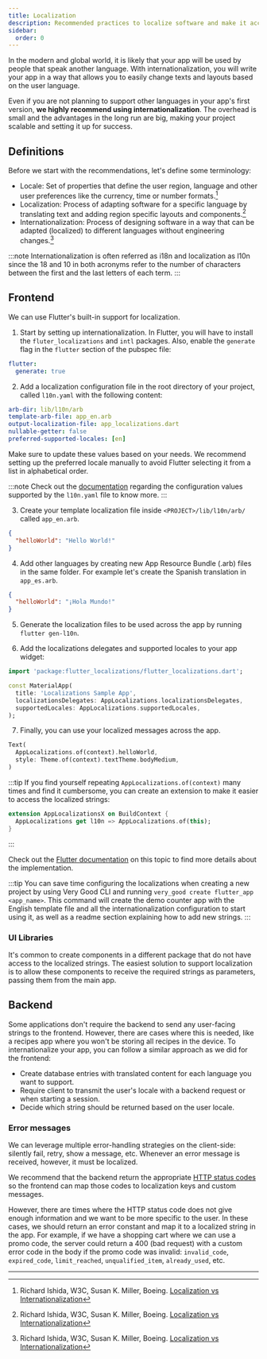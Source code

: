 ```yaml
---
title: Localization
description: Recommended practices to localize software and make it accessible in multiple languages.
sidebar:
  order: 0
---
```


In the modern and global world, it is likely that your app will be used by people that speak another language. With internationalization, you will write your app in a way that allows you to easily change texts and layouts based on the user language.

Even if you are not planning to support other languages in your app's first version, **we highly recommend using internationalization**. The overhead is small and the advantages in the long run are big, making your project scalable and setting it up for success.

## Definitions

Before we start with the recommendations, let's define some terminology:

- Locale: Set of properties that define the user region, language and other user preferences like the currency, time or number formats.[^1]
- Localization: Process of adapting software for a specific language by translating text and adding region specific layouts and components.[^1]
- Internationalization: Process of designing software in a way that can be adapted (localized) to different languages without engineering changes.[^1]

[^1]: Richard Ishida, W3C, Susan K. Miller, Boeing. [Localization vs Internationalization][i18n_l10n_locale_definitions]

:::note
Internationalization is often referred as i18n and localization as l10n since the 18 and 10 in both acronyms refer to the number of characters between the first and the last letters of each term.
:::

## Frontend

We can use Flutter's built-in support for localization.

1. Start by setting up internationalization. In Flutter, you will have to install the `fluter_localizations` and `intl` packages. Also, enable the `generate` flag in the `flutter` section of the pubspec file:

```yaml
flutter:
  generate: true
```

2. Add a localization configuration file in the root directory of your project, called `l10n.yaml` with the following content:

```yaml
arb-dir: lib/l10n/arb
template-arb-file: app_en.arb
output-localization-file: app_localizations.dart
nullable-getter: false
preferred-supported-locales: [en]
```

Make sure to update these values based on your needs. We recommend setting up the preferred locale manually to avoid Flutter selecting it from a list in alphabetical order.

:::note
Check out the [documentation][l10n_file_documentation] regarding the configuration values supported by the `l10n.yaml` file to know more.
:::

3. Create your template localization file inside `<PROJECT>/lib/l10n/arb/` called `app_en.arb`.

```json
{
  "helloWorld": "Hello World!"
}
```

4. Add other languages by creating new App Resource Bundle (.arb) files in the same folder. For example let's create the Spanish translation in `app_es.arb`.

```json
{
  "helloWorld": "¡Hola Mundo!"
}
```

5. Generate the localization files to be used across the app by running `flutter gen-l10n`.

6. Add the localizations delegates and supported locales to your app widget:

```dart
import 'package:flutter_localizations/flutter_localizations.dart';

const MaterialApp(
  title: 'Localizations Sample App',
  localizationsDelegates: AppLocalizations.localizationsDelegates,
  supportedLocales: AppLocalizations.supportedLocales,
);
```

7. Finally, you can use your localized messages across the app.

```dart
Text(
  AppLocalizations.of(context).helloWorld,
  style: Theme.of(context).textTheme.bodyMedium,
)
```

:::tip
If you find yourself repeating `AppLocalizations.of(context)` many times and find it cumbersome, you can create an extension to make it easier to access the localized strings:

```dart
extension AppLocalizationsX on BuildContext {
  AppLocalizations get l10n => AppLocalizations.of(this);
}
```

:::

Check out the [Flutter documentation][flutter_i18n_docs] on this topic to find more details about the implementation.

:::tip
You can save time configuring the localizations when creating a new project by using Very Good CLI and running `very_good create flutter_app <app_name>`. This command will create the demo counter app with the English template file and all the internationalization configuration to start using it, as well as a readme section explaining how to add new strings.
:::

### UI Libraries

It's common to create components in a different package that do not have access to the localized strings. The easiest solution to support localization is to allow these components to receive the required strings as parameters, passing them from the main app.

## Backend

Some applications don't require the backend to send any user-facing strings to the frontend. However, there are cases where this is needed, like a recipes app where you won't be storing all recipes in the device. To internationalize your app, you can follow a similar approach as we did for the frontend:

- Create database entries with translated content for each language you want to support.
- Require client to transmit the user's locale with a backend request or when starting a session.
- Decide which string should be returned based on the user locale.

### Error messages

We can leverage multiple error-handling strategies on the client-side: silently fail, retry, show a message, etc. Whenever an error message is received, however, it must be localized.

We recommend that the backend return the appropriate [HTTP status codes][http_status_codes] so the frontend can map those codes to localization keys and custom messages.

However, there are times where the HTTP status code does not give enough information and we want to be more specific to the user. In these cases, we should return an error constant and map it to a localized string in the app. For example, if we have a shopping cart where we can use a promo code, the server could return a 400 (bad request) with a custom error code in the body if the promo code was invalid: `invalid_code`, `expired_code`, `limit_reached`, `unqualified_item`, `already_used`, etc.

---

[i18n_l10n_locale_definitions]: https://www.w3.org/International/questions/qa-i18n
[l10n_file_documentation]: https://docs.flutter.dev/ui/accessibility-and-internationalization/internationalization#configuring-the-l10n-yaml-file
[flutter_i18n_docs]: https://docs.flutter.dev/ui/accessibility-and-internationalization/internationalization
[http_status_codes]: https://developer.mozilla.org/en-US/docs/Web/HTTP/Status
